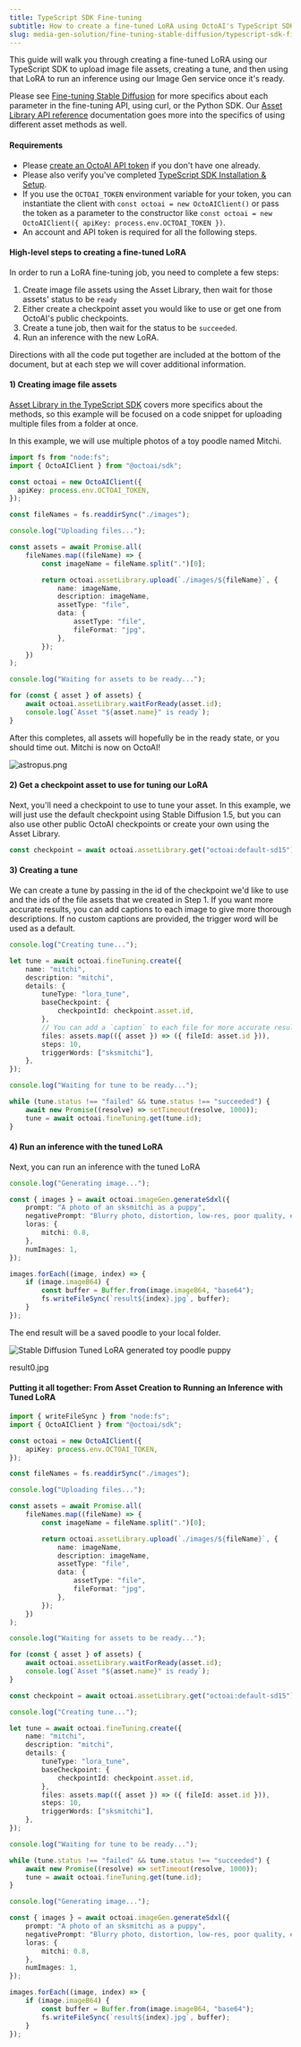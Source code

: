 ```yaml
---
title: TypeScript SDK Fine-tuning
subtitle: How to create a fine-tuned LoRA using OctoAI's TypeScript SDK
slug: media-gen-solution/fine-tuning-stable-diffusion/typescript-sdk-finetuning
---
```


This guide will walk you through creating a fine-tuned LoRA using our TypeScript SDK to upload image file assets, creating a tune, and then using that LoRA to run an inference using our Image Gen service once it's ready.

Please see [Fine-tuning Stable Diffusion](/docs/api-reference/fine-tuning/create) for more specifics about each parameter in the fine-tuning API, using curl, or the Python SDK. Our [Asset Library API reference](/docs/api-reference/asset-library/list) documentation goes more into the specifics of using different asset methods as well.

#### Requirements

- Please [create an OctoAI API token](/docs/getting-started/how-to-create-an-octoai-access-token) if you don't have one already.
- Please also verify you've completed [TypeScript SDK Installation & Setup](/docs/typescript-sdk/installation-and-setup).
- If you use the `OCTOAI_TOKEN` environment variable for your token, you can instantiate the client with `const octoai = new OctoAIClient()` or pass the token as a parameter to the constructor like `const octoai = new OctoAIClient({ apiKey: process.env.OCTOAI_TOKEN })`.
- An account and API token is required for all the following steps.

#### High-level steps to creating a fine-tuned LoRA

In order to run a LoRA fine-tuning job, you need to complete a few steps:

1. Create image file assets using the Asset Library, then wait for those assets' status to be `ready`
2. Either create a checkpoint asset you would like to use or get one from OctoAI's public checkpoints.
3. Create a tune job, then wait for the status to be `succeeded`.
4. Run an inference with the new LoRA.

Directions with all the code put together are included at the bottom of the document, but at each step we will cover additional information.

#### 1) Creating image file assets

[Asset Library in the TypeScript SDK](/docs/api-reference/asset-library/list) covers more specifics about the methods, so this example will be focused on a code snippet for uploading multiple files from a folder at once.

In this example, we will use multiple photos of a toy poodle named Mitchi.

```TypeScript TypeScript
import fs from "node:fs";
import { OctoAIClient } from "@octoai/sdk";

const octoai = new OctoAIClient({
  apiKey: process.env.OCTOAI_TOKEN,
});

const fileNames = fs.readdirSync("./images");

console.log("Uploading files...");

const assets = await Promise.all(
    fileNames.map((fileName) => {
        const imageName = fileName.split(".")[0];

        return octoai.assetLibrary.upload(`./images/${fileName}`, {
            name: imageName,
            description: imageName,
            assetType: "file",
            data: {
                assetType: "file",
                fileFormat: "jpg",
            },
        });
    })
);

console.log("Waiting for assets to be ready...");

for (const { asset } of assets) {
    await octoai.assetLibrary.waitForReady(asset.id);
    console.log(`Asset "${asset.name}" is ready`);
}
```

After this completes, all assets will hopefully be in the ready state, or you should time out. Mitchi is now on OctoAI!

![astropus.png](https://www.datocms-assets.com/45680/1703625201-image-of-mitchi.jpeg?max-w=2000&auto=compress)

#### 2) Get a checkpoint asset to use for tuning our LoRA

Next, you'll need a checkpoint to use to tune your asset. In this example, we will just use the default checkpoint using Stable Diffusion 1.5, but you can also use other public OctoAI checkpoints or create your own using the Asset Library.

```TypeScript TypeScript
const checkpoint = await octoai.assetLibrary.get("octoai:default-sd15");
```

#### 3) Creating a tune

We can create a tune by passing in the id of the checkpoint we'd like to use and the ids of the file assets that we created in Step 1. If you want more accurate results, you can add captions to each image to give more thorough descriptions. If no custom captions are provided, the trigger word will be used as a default.

```TypeScript TypeScript
console.log("Creating tune...");

let tune = await octoai.fineTuning.create({
    name: "mitchi",
    description: "mitchi",
    details: {
        tuneType: "lora_tune",
        baseCheckpoint: {
            checkpointId: checkpoint.asset.id,
        },
        // You can add a `caption` to each file for more accurate results
        files: assets.map(({ asset }) => ({ fileId: asset.id })),
        steps: 10,
        triggerWords: ["sksmitchi"],
    },
});

console.log("Waiting for tune to be ready...");

while (tune.status !== "failed" && tune.status !== "succeeded") {
    await new Promise((resolve) => setTimeout(resolve, 1000));
    tune = await octoai.fineTuning.get(tune.id);
}
```

#### 4) Run an inference with the tuned LoRA

Next, you can run an inference with the tuned LoRA

```TypeScript TypeScript
console.log("Generating image...");

const { images } = await octoai.imageGen.generateSdxl({
    prompt: "A photo of an sksmitchi as a puppy",
    negativePrompt: "Blurry photo, distortion, low-res, poor quality, extra limbs, extra tails",
    loras: {
        mitchi: 0.8,
    },
    numImages: 1,
});

images.forEach((image, index) => {
    if (image.imageB64) {
        const buffer = Buffer.from(image.imageB64, "base64");
        fs.writeFileSync(`result${index}.jpg`, buffer);
    }
});
```

The end result will be a saved poodle to your local folder.

![Stable Diffusion Tuned LoRA generated toy poodle puppy](https://www.datocms-assets.com/45680/1706909402-12c9837-cute_finetuning_poodle.jpeg?max-w=2000&auto=compress)

result0.jpg

#### Putting it all together: From Asset Creation to Running an Inference with Tuned LoRA

```TypeScript TypeScript
import { writeFileSync } from "node:fs";
import { OctoAIClient } from "@octoai/sdk";

const octoai = new OctoAIClient({
    apiKey: process.env.OCTOAI_TOKEN,
});

const fileNames = fs.readdirSync("./images");

console.log("Uploading files...");

const assets = await Promise.all(
    fileNames.map((fileName) => {
        const imageName = fileName.split(".")[0];

        return octoai.assetLibrary.upload(`./images/${fileName}`, {
            name: imageName,
            description: imageName,
            assetType: "file",
            data: {
                assetType: "file",
                fileFormat: "jpg",
            },
        });
    })
);

console.log("Waiting for assets to be ready...");

for (const { asset } of assets) {
    await octoai.assetLibrary.waitForReady(asset.id);
    console.log(`Asset "${asset.name}" is ready`);
}

const checkpoint = await octoai.assetLibrary.get("octoai:default-sd15");

console.log("Creating tune...");

let tune = await octoai.fineTuning.create({
    name: "mitchi",
    description: "mitchi",
    details: {
        tuneType: "lora_tune",
        baseCheckpoint: {
            checkpointId: checkpoint.asset.id,
        },
        files: assets.map(({ asset }) => ({ fileId: asset.id })),
        steps: 10,
        triggerWords: ["sksmitchi"],
    },
});

console.log("Waiting for tune to be ready...");

while (tune.status !== "failed" && tune.status !== "succeeded") {
    await new Promise((resolve) => setTimeout(resolve, 1000));
    tune = await octoai.fineTuning.get(tune.id);
}

console.log("Generating image...");

const { images } = await octoai.imageGen.generateSdxl({
    prompt: "A photo of an sksmitchi as a puppy",
    negativePrompt: "Blurry photo, distortion, low-res, poor quality, extra limbs, extra tails",
    loras: {
        mitchi: 0.8,
    },
    numImages: 1,
});

images.forEach((image, index) => {
    if (image.imageB64) {
        const buffer = Buffer.from(image.imageB64, "base64");
        fs.writeFileSync(`result${index}.jpg`, buffer);
    }
});
```
